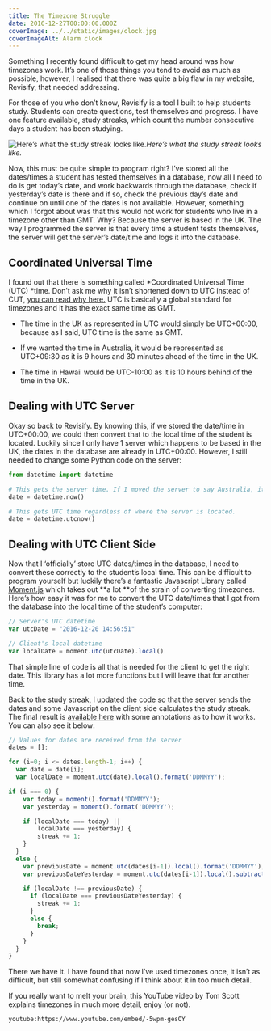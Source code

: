 ```yaml
---
title: The Timezone Struggle
date: 2016-12-27T00:00:00.000Z
coverImage: ../../static/images/clock.jpg
coverImageAlt: Alarm clock
---
```


Something I recently found difficult to get my head around was how timezones work. It’s one of those things you tend to avoid as much as possible, however, I realised that there was quite a big flaw in my website, Revisify, that needed addressing.

For those of you who don’t know, Revisify is a tool I built to help students study. Students can create questions, test themselves and progress. I have one feature available, study streaks, which count the number consecutive days a student has been studying.

![Here’s what the study streak looks like.](study-streak.png)_Here’s what the study streak looks like._

Now, this must be quite simple to program right? I’ve stored all the dates/times a student has tested themselves in a database, now all I need to do is get today’s date, and work backwards through the database, check if yesterday’s date is there and if so, check the previous day’s date and continue on until one of the dates is not available. However, something which I forgot about was that this would not work for students who live in a timezone other than GMT. Why? Because the server is based in the UK. The way I programmed the server is that every time a student tests themselves, the server will get the server’s date/time and logs it into the database.

## Coordinated Universal Time

I found out that there is something called *Coordinated Universal Time (UTC) *time. Don’t ask me why it isn’t shortened down to UTC instead of CUT, [you can read why here.](https://www.timeanddate.com/time/utc-abbreviation.html) UTC is basically a global standard for timezones and it has the exact same time as GMT.

- The time in the UK as represented in UTC would simply be UTC+00:00, because as I said, UTC time is the same as GMT.

- If we wanted the time in Australia, it would be represented as UTC+09:30 as it is 9 hours and 30 minutes ahead of the time in the UK.

- The time in Hawaii would be UTC-10:00 as it is 10 hours behind of the time in the UK.

## Dealing with UTC Server

Okay so back to Revisify. By knowing this, if we stored the date/time in UTC+00:00, we could then convert that to the local time of the student is located. Luckily since I only have 1 server which happens to be based in the UK, the dates in the database are already in UTC+00:00. However, I still needed to change some Python code on the server:

```python
from datetime import datetime

# This gets the server time. If I moved the server to say Australia, it would not get UTC time.
date = datetime.now()

# This gets UTC time regardless of where the server is located.
date = datetime.utcnow()
```

## Dealing with UTC Client Side

Now that I ‘officially’ store UTC dates/times in the database, I need to convert these correctly to the student’s local time. This can be difficult to program yourself but luckily there’s a fantastic Javascript Library called [Moment.js](http://momentjs.com/) which takes out **a lot **of the strain of converting timezones. Here’s how easy it was for me to convert the UTC date/times that I got from the database into the local time of the student’s computer:

```javascript
// Server's UTC datetime
var utcDate = "2016-12-20 14:56:51"

// Client's local datetime
var localDate = moment.utc(utcDate).local()
```

That simple line of code is all that is needed for the client to get the right date. This library has a lot more functions but I will leave that for another time.

Back to the study streak, I updated the code so that the server sends the dates and some Javascript on the client side calculates the study streak. The final result is [available here](https://gist.github.com/PavSidhu/8a3b04bc7f16ba6a2eb38f6803254fda) with some annotations as to how it works. You can also see it below:

```javascript
// Values for dates are received from the server
dates = [];

for (i=0; i <= dates.length-1; i++) {
  var date = date[i];
  var localDate = moment.utc(date).local().format('DDMMYY');

if (i === 0) {
    var today = moment().format('DDMMYY');
    var yesterday = moment().format('DDMMYY');

    if (localDate === today) ||
        localDate === yesterday) {
        streak += 1;
    }
  }
  else {
    var previousDate = moment.utc(dates[i-1]).local().format('DDMMYY');
    var previousDateYesterday = moment.utc(dates[i-1]).local().subtract(1, 'days').format('DDMMYY');

    if (localDate !== previousDate) {
      if (localDate === previousDateYesterday) {
        streak += 1;
      }
      else {
        break;
      }
    }
  }
}
```

There we have it. I have found that now I’ve used timezones once, it isn’t as difficult, but still somewhat confusing if I think about it in too much detail.

If you really want to melt your brain, this YouTube video by Tom Scott explains timezones in much more detail, enjoy (or not).

`youtube:https://www.youtube.com/embed/-5wpm-gesOY`
